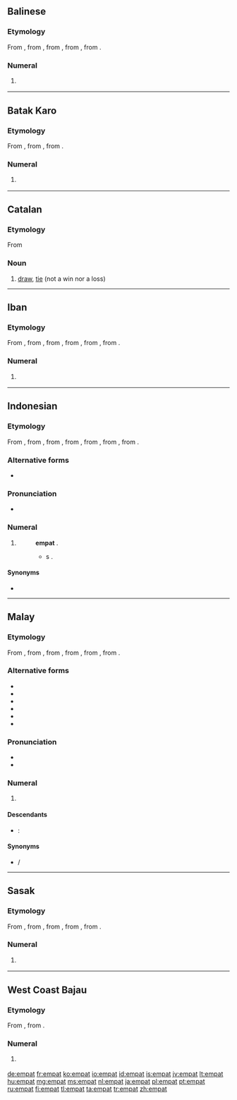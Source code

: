 ==Balinese==

===Etymology===
From {{etyl|poz-mcm-pro|ban}} {{recons|əmpat|lang=poz-mcm-pro}}, from {{etyl|poz-msa-pro|ban}} {{recons|əmpat|lang=poz-msa-pro}}, from {{etyl|poz-sus-pro|ban}} {{recons|əmpat|lang=poz-sus-pro}}, from {{etyl|poz-pro|ban}} {{recons|əpat|lang=poz-pro}}, from {{etyl|map-pro|ban}} {{recons|Səpat|lang=map-pro}}.

===Numeral===
{{head|ban|numeral}}

# {{cardinal|lang=ban}} {{l|en|four}}

[[Category:ban:Four| ]]

----

==Batak Karo==

===Etymology===
From {{etyl|poz-sus-pro|btx}} {{recons|əmpat|lang=poz-sus-pro}}, from {{etyl|poz-pro|btx}} {{recons|əpat|lang=poz-pro}}, from {{etyl|map-pro|btx}} {{recons|Səpat|lang=map-pro}}.

===Numeral===
{{head|btx|numeral}}

# {{cardinal|lang=btx}} {{l|en|four}}

[[Category:btx:Four| ]]

----

==Catalan==

===Etymology===
From {{l|ca|empatar}}

===Noun===
{{ca-noun|m}}

# [[draw]], [[tie]] (not a win nor a loss)

----

==Iban==

===Etymology===
From {{etyl|poz-mly-pro|iba}} {{recons|əmpat|lang=poz-mly-pro}}, from {{etyl|poz-mcm-pro|iba}} {{recons|əmpat|lang=poz-mcm-pro}}, from {{etyl|poz-msa-pro|iba}} {{recons|əmpat|lang=poz-msa-pro}}, from {{etyl|poz-sus-pro|iba}} {{recons|əmpat|lang=poz-sus-pro}}, from {{etyl|poz-pro|iba}} {{recons|əpat|lang=poz-pro}}, from {{etyl|map-pro|iba}} {{recons|Səpat|lang=map-pro}}.

===Numeral===
{{head|iba|numeral}}

# {{cardinal|lang=iba}} {{l|en|four}}

[[Category:iba:Four| ]]

----

==Indonesian==
{{cardinalbox|id|3|4|5|tiga|lima|ord=keempat}}

===Etymology===
From {{etyl|ms|id}} {{term|empat|lang=ms}}, from {{etyl|poz-mly-pro|id}} {{recons|əmpat|lang=poz-mly-pro}}, from {{etyl|poz-mcm-pro|id}} {{recons|əmpat|lang=poz-mcm-pro}}, from {{etyl|poz-msa-pro|id}} {{recons|əmpat|lang=poz-msa-pro}}, from {{etyl|poz-sus-pro|id}} {{recons|əmpat|lang=poz-sus-pro}}, from {{etyl|poz-pro|id}} {{recons|əpat|lang=poz-pro}}, from {{etyl|map-pro|id}} {{recons|Səpat|lang=map-pro}}.

===Alternative forms===
* {{l|id|pat}}

===Pronunciation===
* {{audio|Id-empat.ogg|audio}}

===Numeral===
{{head|id|numeral}}

# {{cardinal|lang=id}} {{l|en|four}}
#: {{l|id|tujuh|Tujuh}} {{l|id|kurang}} '''empat''' {{l|id|sama}} {{l|id|dengan}} {{l|id|tiga}}.
#:* {{l|en|seven|Seven}} {{l|en|minus}} '''{{l|en|four}}''' {{l|en|equal}}s {{l|en|three}}.

====Synonyms====
* {{l|id|catur}}

[[Category:id:Four| ]]

----

==Malay==
{{cardinalbox|ms|3|4|5|tiga|lima|ord=keempat}}

===Etymology===
From {{etyl|poz-mly-pro|ms}} {{recons|əmpat|lang=poz-mly-pro}}, from {{etyl|poz-mcm-pro|ms}} {{recons|əmpat|lang=poz-mcm-pro}}, from {{etyl|poz-msa-pro|ms}} {{recons|əmpat|lang=poz-msa-pro}}, from {{etyl|poz-sus-pro|ms}} {{recons|əmpat|lang=poz-sus-pro}}, from {{etyl|poz-pro|ms}} {{recons|əpat|lang=poz-pro}}, from {{etyl|map-pro|ms}} {{recons|Səpat|lang=map-pro}}.

===Alternative forms===
* {{l|ms|ĕmpat}}
* {{l|ms|ampat}}
* {{l|ms|ămpat}}
* {{l|ms|pat}}
* {{l|ms|امڤت|sc=Arab}}
* {{l|ms|ڤت|sc=Arab}}

===Pronunciation===
* {{IPA|/əmpat/|lang=ms}}
* {{rhymes|əmpat|pat|at|lang=ms}}

===Numeral===
{{head|ms|numeral|Jawi spelling|'''{{l|ms|امڤت|sc=Arab}}'''}}

# {{cardinal|lang=ms}} {{l|en|four}}

====Descendants====
{{top2}}
* {{etyl|id|-}}: {{l|id|empat}}
{{bottom}}

====Synonyms====
* {{l|ms|catur}} / {{l|ms|چاتور|sc=Arab}}

[[Category:ms:Four| ]]

----

==Sasak==

===Etymology===
From {{etyl|poz-mcm-pro|sas}} {{recons|əmpat|lang=poz-mcm-pro}}, from {{etyl|poz-msa-pro|sas}} {{recons|əmpat|lang=poz-msa-pro}}, from {{etyl|poz-sus-pro|sas}} {{recons|əmpat|lang=poz-sus-pro}}, from {{etyl|poz-pro|sas}} {{recons|əpat|lang=poz-pro}}, from {{etyl|map-pro|sas}} {{recons|Səpat|lang=map-pro}}.

===Numeral===
{{head|sas|numeral}}

# {{cardinal|lang=sas}} {{l|en|four}}

[[Category:sas:Four| ]]

----

==West Coast Bajau==

===Etymology===
From {{etyl|poz-pro|bdr}} {{recons|əpat|lang=poz-pro}}, from {{etyl|map-pro|bdr}} {{recons|Səpat|lang=map-pro}}.

===Numeral===
{{head|bdr|numeral}}

# {{cardinal|lang=bdr}} {{l|en|four}}

[[Category:bdr:Four| ]]

[[de:empat]]
[[fr:empat]]
[[ko:empat]]
[[io:empat]]
[[id:empat]]
[[is:empat]]
[[jv:empat]]
[[lt:empat]]
[[hu:empat]]
[[mg:empat]]
[[ms:empat]]
[[nl:empat]]
[[ja:empat]]
[[pl:empat]]
[[pt:empat]]
[[ru:empat]]
[[fi:empat]]
[[tl:empat]]
[[ta:empat]]
[[tr:empat]]
[[zh:empat]]